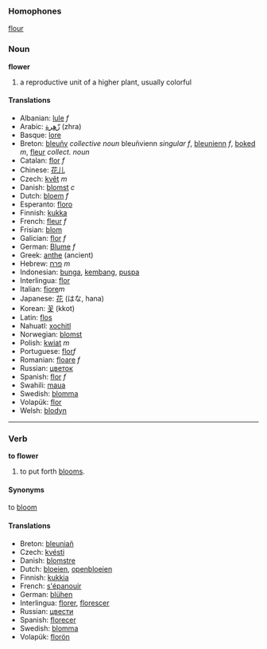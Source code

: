 ===Homophones===
[[flour]]

===Noun===
'''flower'''

#a reproductive unit of a higher plant, usually colorful

====Translations====
*Albanian: [[lule]] ''f''
*Arabic: [[زّهرة]] (zhra)
*Basque: [[lore]]
*Breton: [[bleuñv]] ''collective noun'' bleuñvienn ''singular f'', [[bleunienn]] ''f'', [[boked]] ''m'', [[fleur]] ''collect. noun''
*Catalan: [[flor]] ''f''
*Chinese: [[花儿]]
*Czech: [[květ]] ''m''
*Danish: [[blomst]] ''c''
*Dutch: [[bloem]] ''f''
*Esperanto: [[floro]]
*Finnish: [[kukka]]
*French: [[fleur]] ''f''
*Frisian: [[blom]]
*Galician: [[flor]] ''f''
*German: [[Blume]] ''f''
*Greek: [[anthe]] (ancient)
*Hebrew: [[פרח]] ''m''
*Indonesian: [[bunga]], [[kembang]], [[puspa]]
*Interlingua: [[flor]]
*Italian: [[fiore]]''m''
*Japanese: [[花]] (はな, hana)
*Korean: [[꽃]] (kkot)
*Latin: [[flos]]
*Nahuatl: [[xochitl]]
*Norwegian: [[blomst]]
*Polish: [[kwiat]] ''m''
*Portuguese: [[flor]]''f''
*Romanian: [[floare]] ''f''
*Russian: [[цветок]]
*Spanish: [[flor]] ''f''
*Swahili: [[maua]]
*Swedish: [[blomma]]
*Volapük: [[flor]]
*Welsh: [[blodyn]]

----

===Verb===
'''to flower'''

# to put forth [[bloom]]s.

====Synonyms====

to [[bloom]]

====Translations====
*Breton: [[bleuniañ]]
*Czech: [[kvésti]]
*Danish: [[blomstre]]
*Dutch: [[bloeien]], [[openbloeien]]
*Finnish: [[kukkia]]
*French: [[s'épanouir]]
*German: [[blühen]]
*Interlingua: [[florer]], [[florescer]]
*Russian: [[цвести]]
*Spanish: [[florecer]]
*Swedish: [[blomma]]
*Volapük: [[florön]]